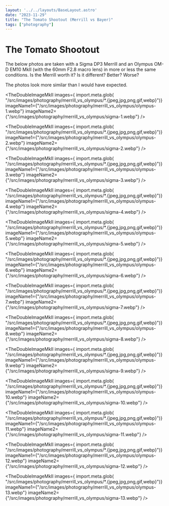 ```yaml
---
layout: '../../layouts/BaseLayout.astro'
date: "2023-11-29"
title: "The Tomato Shootout (Merrill vs Bayer)"
tags: ["photography"]
---
```



<DummyComponent />


# The Tomato Shootout

The below photos are taken with a Sigma DP3 Merrill and an Olympus OM-D EM10 MkII (with the 60mm F2.8 macro lens) in more or less the same conditions. Is the Merrill worth it? Is it different? Better? Worse? 

The photos look more similar than I would have expected. 


<TheDoubleImageMkII images={ import.meta.glob(
    "/src/images/photography/merrill_vs_olympus/*.{jpeg,jpg,png,gif,webp}")} imageName1={"/src/images/photography/merrill_vs_olympus/olympus-1.webp"} imageName2={"/src/images/photography/merrill_vs_olympus/sigma-1.webp"} />

<TheDoubleImageMkII images={ import.meta.glob(
    "/src/images/photography/merrill_vs_olympus/*.{jpeg,jpg,png,gif,webp}")} imageName1={"/src/images/photography/merrill_vs_olympus/olympus-2.webp"} imageName2={"/src/images/photography/merrill_vs_olympus/sigma-2.webp"} />

<TheDoubleImageMkII images={ import.meta.glob(
    "/src/images/photography/merrill_vs_olympus/*.{jpeg,jpg,png,gif,webp}")} imageName1={"/src/images/photography/merrill_vs_olympus/olympus-3.webp"} imageName2={"/src/images/photography/merrill_vs_olympus/sigma-3.webp"} />

<TheDoubleImageMkII images={ import.meta.glob(
    "/src/images/photography/merrill_vs_olympus/*.{jpeg,jpg,png,gif,webp}")} imageName1={"/src/images/photography/merrill_vs_olympus/olympus-4.webp"} imageName2={"/src/images/photography/merrill_vs_olympus/sigma-4.webp"} />

<TheDoubleImageMkII images={ import.meta.glob(
    "/src/images/photography/merrill_vs_olympus/*.{jpeg,jpg,png,gif,webp}")} imageName1={"/src/images/photography/merrill_vs_olympus/olympus-5.webp"} imageName2={"/src/images/photography/merrill_vs_olympus/sigma-5.webp"} />

<TheDoubleImageMkII images={ import.meta.glob(
    "/src/images/photography/merrill_vs_olympus/*.{jpeg,jpg,png,gif,webp}")} imageName1={"/src/images/photography/merrill_vs_olympus/olympus-6.webp"} imageName2={"/src/images/photography/merrill_vs_olympus/sigma-6.webp"} />

<TheDoubleImageMkII images={ import.meta.glob(
    "/src/images/photography/merrill_vs_olympus/*.{jpeg,jpg,png,gif,webp}")} imageName1={"/src/images/photography/merrill_vs_olympus/olympus-7.webp"} imageName2={"/src/images/photography/merrill_vs_olympus/sigma-7.webp"} />

<TheDoubleImageMkII images={ import.meta.glob(
    "/src/images/photography/merrill_vs_olympus/*.{jpeg,jpg,png,gif,webp}")} imageName1={"/src/images/photography/merrill_vs_olympus/olympus-8.webp"} imageName2={"/src/images/photography/merrill_vs_olympus/sigma-8.webp"} />

<TheDoubleImageMkII images={ import.meta.glob(
    "/src/images/photography/merrill_vs_olympus/*.{jpeg,jpg,png,gif,webp}")} imageName1={"/src/images/photography/merrill_vs_olympus/olympus-9.webp"} imageName2={"/src/images/photography/merrill_vs_olympus/sigma-9.webp"} />

<TheDoubleImageMkII images={ import.meta.glob(
    "/src/images/photography/merrill_vs_olympus/*.{jpeg,jpg,png,gif,webp}")} imageName1={"/src/images/photography/merrill_vs_olympus/olympus-10.webp"} imageName2={"/src/images/photography/merrill_vs_olympus/sigma-10.webp"} />

<TheDoubleImageMkII images={ import.meta.glob(
    "/src/images/photography/merrill_vs_olympus/*.{jpeg,jpg,png,gif,webp}")} imageName1={"/src/images/photography/merrill_vs_olympus/olympus-11.webp"} imageName2={"/src/images/photography/merrill_vs_olympus/sigma-11.webp"} />

<TheDoubleImageMkII images={ import.meta.glob(
    "/src/images/photography/merrill_vs_olympus/*.{jpeg,jpg,png,gif,webp}")} imageName1={"/src/images/photography/merrill_vs_olympus/olympus-12.webp"} imageName2={"/src/images/photography/merrill_vs_olympus/sigma-12.webp"} />

<TheDoubleImageMkII images={ import.meta.glob(
    "/src/images/photography/merrill_vs_olympus/*.{jpeg,jpg,png,gif,webp}")} imageName1={"/src/images/photography/merrill_vs_olympus/olympus-13.webp"} imageName2={"/src/images/photography/merrill_vs_olympus/sigma-13.webp"} />